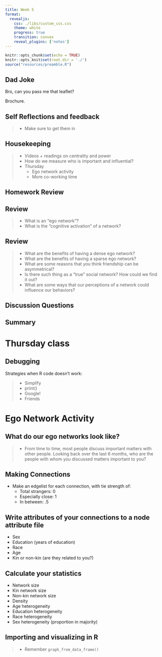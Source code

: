 ```yaml
---
title: Week 5
format: 
  revealjs:
    css: ./libs/custom_css.css
    theme: white
    progress: true
    transition: convex
    reveal_plugins: ['notes']
---
```


```r
knitr::opts_chunk$set(echo = TRUE)
knitr::opts_knit$set(root.dir = './')
source("resources/preamble.R")
```

## Dad Joke

Bro, can you pass me that leaflet?

<span class='fragment'>
Brochure.
</span>


## Self Reflections and feedback

> - Make sure to get them in

## Housekeeping

> - Videos + readings on centrality and power
> - How do we measure who is important and influential?
> - Thursday
>   - Ego network activity
>   - More co-working time

## Homework Review

## Review

> - What is an "ego network"?
> - What is the "cognitive activation" of a network?


## Review

> - What are the benefits of having a dense ego network?
> - What are the benefits of having a sparse ego network?
> - What are some reasons that you think friendship can be asymmetrical?
> - Is there such thing as a "true" social network? How could we find it out?
> - What are some ways that our perceptions of a network could influence our behaviors?

## Discussion Questions


## Summary

# Thursday class

## Debugging

Strategies when R code doesn't work:

> - Simplify
> - print()
> - Google!
> - Friends

# Ego Network Activity

## What do our ego networks look like?

> - From time to time, most people discuss important matters with other people. Looking back over the last 6 months, who are the people with whom you discussed matters important to you?

## Making Connections

- Make an edgelist for each connection, with tie strength of:
	- Total strangers: 0
	- Especially close: 1
	- In between: .5

## Write attributes of your connections to a node attribute file

 - Sex
 - Education (years of education)
 - Race
 - Age
 - Kin or non-kin (are they related to you?)


## Calculate your statistics

- Network size
- Kin network size
- Non-kin network size
- Density
- Age heterogeneity
- Education heterogeneity
- Race heterogeneity
- Sex heterogeneity (proportion in majority)


## Importing and visualizing in R
> - Remember `graph_from_data_frame()`

<!--
# Old Slides


> - Thank you so much for being open and honest!
> - Some summary thoughts
>	- Things are going pretty well
>	- R is hard but people are persisting
> - Cold calling is scary

## My plans for change

> - Try to make more time for small group discussion
>	- A few minutes at the beginning of class


## Suggestions for success

> - Keep working on assignments that you missed / got wrong
> - Ask questions on Discord
> - Come to office hours
-->

